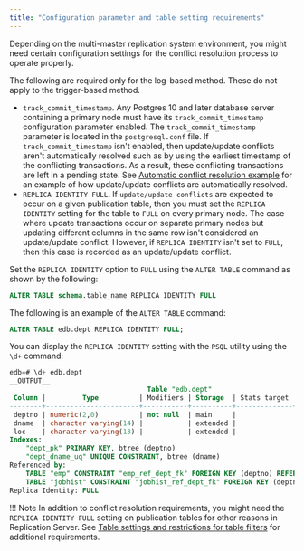 ```yaml
---
title: "Configuration parameter and table setting requirements"
---
```


<div id="configuration_para_and_table_setting" class="registered_link"></div>

Depending on the multi-master replication system environment, you might need certain configuration settings for the conflict resolution process to operate properly.

The following are required only for the log-based method. These do not apply to the trigger-based method.

-   `track_commit_timestamp`. Any Postgres 10 and later database server containing a primary node must have its `track_commit_timestamp` configuration parameter enabled. The `track_commit_timestamp` parameter is located in the `postgresql.conf` file. If `track_commit_timestamp` isn't enabled, then update/update conflicts aren't automatically resolved such as by using the earliest timestamp of the conflicting transactions. As a result, these conflicting transactions are left in a pending state. See [Automatic conflict resolution example](07_auto_conflict_resolution_eg/#auto_conflict_resolution_eg) for an example of how update/update conflicts are automatically resolved.
-   `REPLICA IDENTITY FULL`. If `update/update conflicts` are expected to occur on a given publication table, then you must set the `REPLICA IDENTITY` setting for the table to `FULL` on every primary node. The case where update transactions occur on separate primary nodes but updating different columns in the same row isn't considered an update/update conflict. However, if `REPLICA IDENTITY` isn't set to `FULL`, then this case is recorded as an update/update conflict.

Set the `REPLICA IDENTITY` option to `FULL` using the `ALTER TABLE` command as shown by the following:

```sql
ALTER TABLE schema.table_name REPLICA IDENTITY FULL
```

The following is an example of the `ALTER TABLE` command:

```sql
ALTER TABLE edb.dept REPLICA IDENTITY FULL;
```

You can display the `REPLICA IDENTITY` setting with the `PSQL` utility using the `\d+` command:

```sql
edb=# \d+ edb.dept
__OUTPUT__
                                  Table "edb.dept"
 Column |         Type          | Modifiers | Storage  | Stats target | Description
--------+-----------------------+-----------+----------+--------------+-------------
 deptno | numeric(2,0)          | not null  | main     |              |
 dname  | character varying(14) |           | extended |              |
 loc    | character varying(13) |           | extended |              |
Indexes:
    "dept_pk" PRIMARY KEY, btree (deptno)
    "dept_dname_uq" UNIQUE CONSTRAINT, btree (dname)
Referenced by:
    TABLE "emp" CONSTRAINT "emp_ref_dept_fk" FOREIGN KEY (deptno) REFERENCES dept(deptno)
    TABLE "jobhist" CONSTRAINT "jobhist_ref_dept_fk" FOREIGN KEY (deptno) REFERENCES dept(deptno) ON DELETE SET NULL
Replica Identity: FULL
```

!!! Note
    In addition to conflict resolution requirements, you might need the `REPLICA IDENTITY FULL` setting on publication tables for other reasons in Replication Server. See [Table settings and restrictions for table filters](../../02_overview/02_replication_concepts_and_definitions/13_table_filters/#table_settings_and_restrictions_for_table_filters) for additional requirements.

